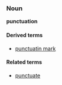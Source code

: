 ===Noun===
'''punctuation'''

====Derived terms====
*[[punctuatin mark]]

====Related terms====
*[[punctuate]]
